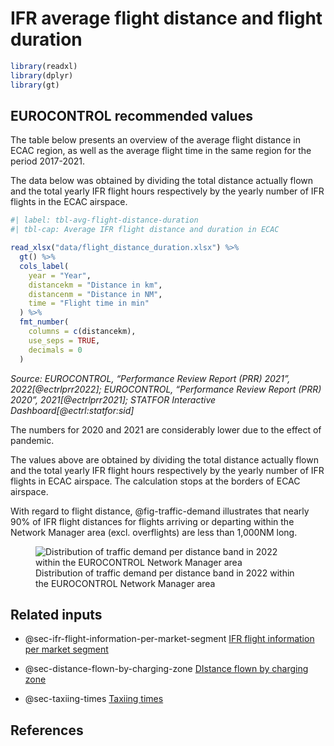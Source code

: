 # IFR average flight distance and flight duration {#sec-if-average-flight-distance-and-flight-duration}

```r
library(readxl)
library(dplyr)
library(gt)
```

## EUROCONTROL recommended values

The table below presents an overview of the average flight distance in ECAC region,
as well as the average flight time in the same region for the period 2017-2021.

The data below was obtained by dividing the total distance actually flown and 
the total yearly IFR flight hours respectively by the yearly number of IFR
flights in the ECAC airspace.

```r
#| label: tbl-avg-flight-distance-duration
#| tbl-cap: Average IFR flight distance and duration in ECAC

read_xlsx("data/flight_distance_duration.xlsx") %>% 
  gt() %>% 
  cols_label(
    year = "Year",
    distancekm = "Distance in km",
    distancenm = "Distance in NM",
    time = "Flight time in min"
  ) %>% 
  fmt_number(
    columns = c(distancekm),
    use_seps = TRUE,
    decimals = 0
  )
```
*Source: EUROCONTROL, "Performance Review Report (PRR) 2021", 2022[@ectrlprr2022]; EUROCONTROL, "Performance Review Report (PRR) 2020", 2021[@ectrlprr2021]; STATFOR Interactive Dashboard[@ectrl:statfor:sid]*

:::{.callout-note}
The numbers for 2020 and 2021 are considerably lower 
due to the effect of pandemic.
:::

The values above are obtained by dividing the total distance actually flown and 
the total yearly IFR flight hours respectively by the yearly number of IFR flights
in ECAC airspace. The calculation stops at the borders of ECAC airspace.

With regard to flight distance, @fig-traffic-demand illustrates that nearly 90% of
IFR flight distances for flights arriving or departing within the Network Manager 
area (excl. overflights) are less than 1,000NM long.

![Distribution of traffic demand per distance band in 2022 within the EUROCONTROL Network Manager area](figures/traffic_demand_distribution.svg){#fig-traffic-demand}

## Related inputs

* @sec-ifr-flight-information-per-market-segment [IFR flight information per market segment](#sec-ifr-flight-information-per-market-segment)

* @sec-distance-flown-by-charging-zone [DIstance flown by charging zone](#sec-distance-flown-by-charging-zone)

* @sec-taxiing-times [Taxiing times](#sec-taxiing-times)

## References